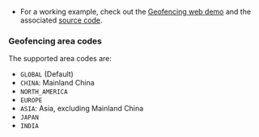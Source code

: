 <PlatformWrapper platform="web">

- For a working example, check out the [Geofencing web demo](https://webdemo.agora.io/geoFencing/index.html) and the associated [source code](https://github.com/AgoraIO/API-Examples-Web/tree/main/Demo/geoFencing).


### Geofencing area codes

The supported area codes are:

* `GLOBAL` (Default)
* `CHINA`: Mainland China
* `NORTH_AMERICA`
* `EUROPE`
* `ASIA`: Asia, excluding Mainland China
* `JAPAN`
* `INDIA`

</PlatformWrapper>
